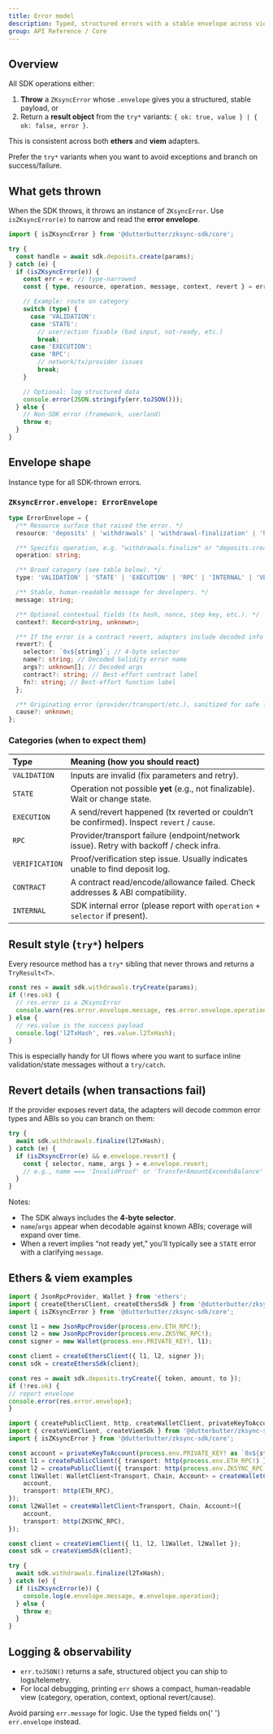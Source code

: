 ```yaml
---
title: Error model
description: Typed, structured errors with a stable envelope across viem and ethers adapters.
group: API Reference / Core
---
```


## Overview

All SDK operations either:

1. **Throw** a `ZKsyncError` whose `.envelope` gives you a structured, stable payload, or
2. Return a **result object** from the `try*` variants: `{ ok: true, value } | { ok: false, error }`.

This is consistent across both **ethers** and **viem** adapters.

<Tip>
  Prefer the <code>try*</code> variants when you want to avoid exceptions and branch on
  success/failure.
</Tip>

## What gets thrown

When the SDK throws, it throws an instance of `ZKsyncError`. Use `isZKsyncError(e)` to narrow and read the **error envelope**.

```ts
import { isZKsyncError } from '@dutterbutter/zksync-sdk/core';

try {
  const handle = await sdk.deposits.create(params);
} catch (e) {
  if (isZKsyncError(e)) {
    const err = e; // type-narrowed
    const { type, resource, operation, message, context, revert } = err.envelope;

    // Example: route on category
    switch (type) {
      case 'VALIDATION':
      case 'STATE':
        // user/action fixable (bad input, not-ready, etc.)
        break;
      case 'EXECUTION':
      case 'RPC':
        // network/tx/provider issues
        break;
    }

    // Optional: log structured data
    console.error(JSON.stringify(err.toJSON()));
  } else {
    // Non-SDK error (framework, userland)
    throw e;
  }
}
```

## Envelope shape

<ResponseField name="name" type="'ZKsyncError'">
  Instance type for all SDK-thrown errors.
</ResponseField>

### `ZKsyncError.envelope: ErrorEnvelope`

```ts
type ErrorEnvelope = {
  /** Resource surface that raised the error. */
  resource: 'deposits' | 'withdrawals' | 'withdrawal-finalization' | 'helpers' | 'zksrpc';

  /** Specific operation, e.g. "withdrawals.finalize" or "deposits.create". */
  operation: string;

  /** Broad category (see table below). */
  type: 'VALIDATION' | 'STATE' | 'EXECUTION' | 'RPC' | 'INTERNAL' | 'VERIFICATION' | 'CONTRACT';

  /** Stable, human-readable message for developers. */
  message: string;

  /** Optional contextual fields (tx hash, nonce, step key, etc.). */
  context?: Record<string, unknown>;

  /** If the error is a contract revert, adapters include decoded info when available. */
  revert?: {
    selector: `0x${string}`; // 4-byte selector
    name?: string; // Decoded Solidity error name
    args?: unknown[]; // Decoded args
    contract?: string; // Best-effort contract label
    fn?: string; // Best-effort function label
  };

  /** Originating error (provider/transport/etc.), sanitized for safe logging. */
  cause?: unknown;
};
```

### Categories (when to expect them)

| Type           | Meaning (how you should react)                                                             |
| :------------- | :----------------------------------------------------------------------------------------- |
| `VALIDATION`   | Inputs are invalid (fix parameters and retry).                                             |
| `STATE`        | Operation not possible **yet** (e.g., not finalizable). Wait or change state.              |
| `EXECUTION`    | A send/revert happened (tx reverted or couldn’t be confirmed). Inspect `revert` / `cause`. |
| `RPC`          | Provider/transport failure (endpoint/network issue). Retry with backoff / check infra.     |
| `VERIFICATION` | Proof/verification step issue. Usually indicates unable to find deposit log.               |
| `CONTRACT`     | A contract read/encode/allowance failed. Check addresses & ABI compatibility.              |
| `INTERNAL`     | SDK internal error (please report with `operation` + `selector` if present).               |

## Result style (`try*`) helpers

Every resource method has a `try*` sibling that never throws and returns a `TryResult<T>`.

```ts
const res = await sdk.withdrawals.tryCreate(params);
if (!res.ok) {
  // res.error is a ZKsyncError
  console.warn(res.error.envelope.message, res.error.envelope.operation);
} else {
  // res.value is the success payload
  console.log('l2TxHash', res.value.l2TxHash);
}
```

This is especially handy for UI flows where you want to surface inline validation/state messages without a `try/catch`.

## Revert details (when transactions fail)

If the provider exposes revert data, the adapters will decode common error types and ABIs so you can branch on them:

```ts
try {
  await sdk.withdrawals.finalize(l2TxHash);
} catch (e) {
  if (isZKsyncError(e) && e.envelope.revert) {
    const { selector, name, args } = e.envelope.revert;
    // e.g., name === 'InvalidProof' or 'TransferAmountExceedsBalance'
  }
}
```

Notes:

- The SDK always includes the **4-byte selector**.
- `name`/`args` appear when decodable against known ABIs; coverage will expand over time.
- When a revert implies “not ready yet,” you’ll typically see a `STATE` error with a clarifying `message`.

## Ethers & viem examples

<CodeGroup>
  
```ts title="Ethers"
import { JsonRpcProvider, Wallet } from 'ethers';
import { createEthersClient, createEthersSdk } from '@dutterbutter/zksync-sdk/ethers';
import { isZKsyncError } from '@dutterbutter/zksync-sdk/core';

const l1 = new JsonRpcProvider(process.env.ETH_RPC!);
const l2 = new JsonRpcProvider(process.env.ZKSYNC_RPC!);
const signer = new Wallet(process.env.PRIVATE_KEY!, l1);

const client = createEthersClient({ l1, l2, signer });
const sdk = createEthersSdk(client);

const res = await sdk.deposits.tryCreate({ token, amount, to });
if (!res.ok) {
// report envelope
console.error(res.error.envelope);
}

````

```ts title="Viem"
import { createPublicClient, http, createWalletClient, privateKeyToAccount } from 'viem';
import { createViemClient, createViemSdk } from '@dutterbutter/zksync-sdk/viem';
import { isZKsyncError } from '@dutterbutter/zksync-sdk/core';

const account = privateKeyToAccount(process.env.PRIVATE_KEY! as `0x${string}`);
const l1 = createPublicClient({ transport: http(process.env.ETH_RPC!) });
const l2 = createPublicClient({ transport: http(process.env.ZKSYNC_RPC!) });
const l1Wallet: WalletClient<Transport, Chain, Account> = createWalletClient({
    account,
    transport: http(ETH_RPC),
});
const l2Wallet = createWalletClient<Transport, Chain, Account>({
    account,
    transport: http(ZKSYNC_RPC),
});

const client = createViemClient({ l1, l2, l1Wallet, l2Wallet });
const sdk = createViemSdk(client);

try {
  await sdk.withdrawals.finalize(l2TxHash);
} catch (e) {
  if (isZKsyncError(e)) {
    console.log(e.envelope.message, e.envelope.operation);
  } else {
    throw e;
  }
}
````

</CodeGroup>

## Logging & observability

- `err.toJSON()` returns a safe, structured object you can ship to logs/telemetry.
- For local debugging, printing `err` shows a compact, human-readable view (category, operation, context, optional revert/cause).

<Warning>
  Avoid parsing <code>err.message</code> for logic. Use the typed fields on{' '}
  <code>err.envelope</code> instead.
</Warning>
